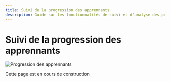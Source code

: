 ```yaml
---
title: Suivi de la progression des apprennants
description: Guide sur les fonctionnalités de suivi et d'analyse des performances des apprenants dans les cours PLaTon, incluant visualisations et exports de données.
---
```


# Suivi de la progression des apprennants

![Progression des apprennants](../../../public/screens/courses/statistics.png)

Cette page est en cours de construction
